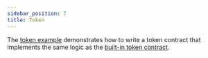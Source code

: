 ```yaml
---
sidebar_position: 7
title: Token
---
```


The [token example] demonstrates how to write a token contract that implements
the same logic as the [built-in token contract].

[token example]: https://github.com/stellar/soroban-token-contract/tree/main/
[built-in token contract]: ../built-in-contracts/token-contract
